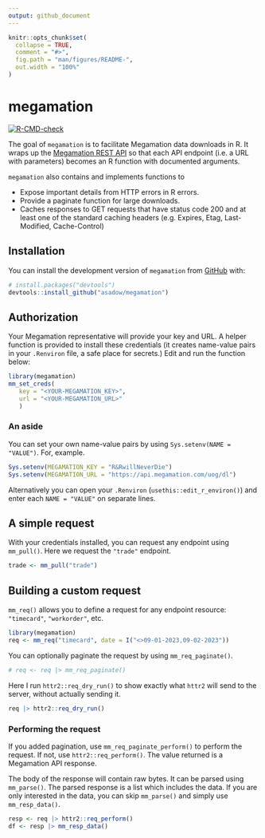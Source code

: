 ```yaml
---
output: github_document
---
```


```r
knitr::opts_chunk$set(
  collapse = TRUE,
  comment = "#>",
  fig.path = "man/figures/README-",
  out.width = "100%"
)
```

# megamation

<!-- badges: start -->

[![R-CMD-check](https://github.com/asadow/megamation/actions/workflows/R-CMD-check.yaml/badge.svg)](https://github.com/asadow/megamation/actions/workflows/R-CMD-check.yaml)

<!-- badges: end -->

The goal of `megamation` is to facilitate Megamation data downloads in R. It wraps up the [Megamation REST API](https://apidocs.megamation.com/) so that each API endpoint (i.e. a URL with parameters) becomes an R function with documented arguments.

`megamation` also contains and implements functions to

-   Expose important details from HTTP errors in R errors.
-   Provide a paginate function for large downloads.
-   Caches responses to GET requests that have status code 200 and at least one of the standard caching headers (e.g. Expires, Etag, Last-Modified, Cache-Control)

## Installation

You can install the development version of `megamation` from [GitHub](https://github.com/) with:

``` r
# install.packages("devtools")
devtools::install_github("asadow/megamation")
```

## Authorization

Your Megamation representative will provide your key and URL. A helper function is provided to install these credentials (it creates name-value pairs in your `.Renviron` file, a safe place for secrets.) Edit and run the function below:

``` r
library(megamation)
mm_set_creds(
   key = "<YOUR-MEGAMATION_KEY>",
   url = "<YOUR-MEGAMATION_URL>"
   )
```

### An aside

You can set your own name-value pairs by using `Sys.setenv(NAME = "VALUE")`. For, example.

``` r
Sys.setenv(MEGAMATION_KEY = "R&RwillNeverDie")
Sys.setenv(MEGAMATION_URL = "https://api.megamation.com/uog/dl")
```

Alternatively you can open your `.Renviron` (`usethis::edit_r_environ()`) and enter each `NAME = "VALUE"` on separate lines.

## A simple request

With your credentials installed, you can request any endpoint using `mm_pull()`. Here we request the `"trade"` endpoint.

```r
trade <- mm_pull("trade")
```

## Building a custom request

`mm_req()` allows you to define a request for any endpoint resource: `"timecard"`, `"workorder"`, etc.

```r
library(megamation)
req <- mm_req("timecard", date = I("<>09-01-2023,09-02-2023"))
```

You can optionally paginate the request by using `mm_req_paginate()`.

```r
# req <- req |> mm_req_paginate()
```

Here I run `httr2::req_dry_run()` to show exactly what `httr2` will send to the server, without actually sending it.

```r
req |> httr2::req_dry_run()
```

### Performing the request

If you added pagination,  use `mm_req_paginate_perform()` to perform the request. If not, use `httr2::req_perform()`. The value returned is a Megamation API response. 

The body of the response will contain raw bytes. It can be parsed using `mm_parse()`. The parsed response is a list which includes the data. If you are only interested in the data, you can skip `mm_parse()` and simply use `mm_resp_data()`.

```r
resp <- req |> httr2::req_perform() 
df <- resp |> mm_resp_data()
```

